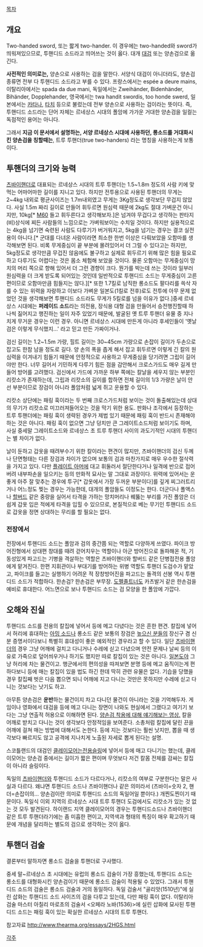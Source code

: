 {{{#!HTML
<object width="425" height="344"><param name="movie" value="http://www.youtube.com/v/Un1M7xbCCIs&color1=0xb1b1b1&color2=0xcfcfcf&hl=ko&fs=1"></param><param name="allowFullScreen" value="true"></param><embed src="http://www.youtube.com/v/xG6sP3aezco&hl=ko&fs=1&" type="application/x-shockwave-flash" allowscriptaccess="always" allowfullscreen="true" width="425" height="344"></embed></object>}}}
[[목차]]
== 개요 ==
Two-handed sword, 또는 짧게 two-hander. 이 경우에는 two-handed와 sword가 띄워져있으므로, 투핸디드 소드라고 띄어쓰는 것이 옳다. 대개 [[대검]] 또는 양손검으로 옮긴다.

'''사전적인 의미로는,''' 양손으로 사용하는 검을 말한다. 서양식 대검이 아니더라도, 양손검 종류면 전부 다 투핸디드 소드라고 부를 수 있다. 프랑스에서는 espée a deure mains, 이탈리아에서는 spada da due mani, 독일에서는 Zweihänder, Bidenhänder, Bihänder, Dopplehander, 영국에서는 twa handit swordis, too honde swerd, 일본에서는 [[카타나]], [[타치]] 등으로 불렀는데 전부 양손으로 사용하는 검이라는 뜻이다. 즉, 투핸디드 소드라는 단어 자체는 르네상스 시대의 폴암에 가가운 거대한 양손검을 일컬는 독점적인 용어는 아니다. 

그래서 '''지금 이 문서에서 설명하는, 서양 르네상스 시대에 사용하던, 롱소드를 거대화시킨 양손검을 칭할때는''', 트루 투핸더(true two-handers) 라는 명칭을 사용하는게 보통이다.

== 투핸더의 크기와 능력 ==
[[츠바이핸더]]로 대표되는 르네상스 시대의 트루 투핸더는 1.5~1.8m 정도의 사람 키에 맞먹는 어마어마한 길이를 지니고 있다. 하지만 전투용으로 사용된 투핸더의 무게는 2~4kg 내외로 평균사이즈는 1.7m내외였고 무게는 3Kg정도로 생각보단 무겁지 않았다. 사실 1.5m 짜리 길이로 만들어 휘두르면 원심력 때문에 2kg도 절대 가벼운건 아니지만, 10kg[* [[M60]] 들고 휘두른다고 생각해보자.]은 넘겨야 무겁다고 생각하는 판타지 (비)상식에 찌든 사람들의 느낌으로는 가벼워보이는 수치일 것이다. 하지만 실용적으로는 4kg을 넘기면 숙련된 사람도 다루기가 버거워지고, 5kg을 넘기는 경우는 결코 실전용이 아니다.[* 군대를 다녀온 사람이라면 최소한 한번 이상은 다뤄보았을 오함마를 생각해보면 된다. 비록 무게중심이 끝 부분에 몰려있어서 더 그럴 수 있다고는 하지만, 5kg정도로 생각만큼 무겁진 않음에도 불구하고 실제로 휘두르기 위해 많은 힘을 필요로 하고 다루기도 어렵다는 것은 몸소 체험해 보았을 것이다. 물론 오함마는 무게중심이 망치의 머리 쪽으로 향해 있어서 더 그런 경향이 크다. 뭔가를 박는데 쓰는 것이라 일부러 원심력을 더 크게 받도록 되어있는 것인데 일반적으로 투핸디드 소드는 무게중심이 고른 편이므로 오함마만큼 힘들지는 않다.][* 또한 1.7킬로 남직한 롱소드도 팔다리를 쓱삭 자를 수 있는 위력을 자랑하고 이보다 가벼운 일본도(1킬로 전후)로도 전투에 아무 문제 없었던 것을 생각해보면 투핸디드 소드라도 무게가 5킬로를 넘을 이유가 없다.]중세 르네상스 시대에는 '''퍼레이드 소드'''라는 의전용, 장식용 대형 검을 만들어서 승전행진할때 하나씩 짊어지고 행진하는 일이 자주 있었기 때문에, 발굴된 옛 트루 투핸더 유물 중 지나치게 무거운 경우는 이런 경우. 아니면 르네상스 시대에 만든게 아니라 후세인들이 '옛날 검은 이렇게 무식했지…' 라고 믿고 만든 가짜이거나.

검신 길이는 1.2~1.5m 가량, 힐트 길이는 30~45cm 가량으로 손잡이 길이가 두손으로 잡고도 한참 남을 정도로 길다. 양 손의 폭을 좁게 해서 잡고 휘두르면 이렇게 긴 칼의 원심력을 이겨내기 힘들기 때문에 안정적으로 사용하고 무게중심을 당기려면 그립이 길어야만 한다. 너무 길어서 기민하게 다루기 힘든 점을 감안해서 크로스가드도 매우 길게 만들어 방어를 고려했다. 검신에서 가드에 가까운 하부 쪽에는 칼날을 세우지 않는 부분인 리캇소가 존재하는데, 그립과 리캇소의 길이를 합하면 전체 길이의 1/3 가량은 날이 안선 부분이므로 장검이 아니라 폴암처럼 넓게 쥐고 운용할 수 있다.

리캇소 상단에는 패링 훅이라는 두 번째 크로스가드처럼 보이는 것이 돌출해있는데 상대의 무기가 리캇소로 미끄러져들어오는 것을 막기 위한 용도. 판화나 조각에서 등장하는 트루 투핸더에는 패링 훅이 생략된 경우가 제법 있기 때문에 패링 훅이 반드시 존재해야 하는 것은 아니다. 패링 훅이 없으면 그냥 덩치만 큰 그레이트소드처럼 보이기도 하며, 사실 중세말 그레이트소드와 르네상스 초 트루 투핸더 사이의 과도기적인 시대의 투핸더는 별 차이가 없다.

날이 둔하고 갑옷을 때려부수기 위한 칼이라는 편견이 많지만, 츠바이핸더의 검신 두께나 단면형태는 다른 장검과 차이가 없으며 보통의 검과 마찬가지로 매우 우수한 절삭력을 가지고 있다. 다만 [[플레이트 아머]]에 대고 휘둘러서 절단한다거나 일격에 반으로 접어버려 내부파손을 일으키는 등의 만화적 묘사는 말 그대로 과장이다. 위력에 있어서는 운 좋게 아주 잘 맞추는 경우에 투구[* 갑옷에서 가장 두꺼운 부분이다]를 깊게 찌그러트리거나 어느정도 찢는 경우는 가능한데, 대개의 폴암들도 이정도는 한다. 더군다나 폴액스나 [[할버드]] 같은 중량을 실어서 타격을 가하는 망치머리나 꿰뚫는 부리를 가진 폴암은 더 쉽게 갑옷 입은 적에게 타격을 입힐 수 있으므로, 본질적으로 베는 무기인 투핸디드 소드로 갑옷을 정면 상대하는 무리를 할 필요는 없다.

=== 전장에서 ===
전장에서 투핸디드 소드는 폴암과 검의 중간쯤 되는 역할로 다양하게 쓰였다. 파이크 방어진형에서 상대편 창대를 때려 걷어치우는 역할이나 아군 방어진으로 돌파해온 적, 기동성있게 파고드는 기병을 격살하는 역할은 츠바이핸더와 할버드 같은 단병접전용 폴암에게 맡겨진다. 한편 지휘관이나 부대기를 방어하는 위병 역할도 투핸더 도검수가 맡았고, 파이크를 들고는 실행하기 어려운 적 장창방어진을 파고드는 돌격의 선봉 역시 투핸디드 소드가 적합하다. 한손검? 한손검은 부무장. [[도펠졸트너]]도 카츠발거 같은 한손검을 예비로 휴대한다. 어느면으로 보나 투핸디드 소드는 검 모양을 한 폴암에 가깝다.

== 오해와 진실 ==
투핸디드 소드를 전용의 칼집에 넣어서 등에 메고 다녔다는 것은 흔한 편견. 칼집에 넣어서 허리에 휴대하는 [[아밍 소드]]나 롱소드 같은 보통의 장검은 [[높으신 분]]들의 장신구 겸 신분 증명서이다보니 특별히 휴대성이 좋은 예외적인 경우라고 할 수 있다. 일단 [[츠바이핸더]]의 경우 그냥 어깨에 걸치고 다니거나 수레에 싣고 다녔으며 안전 문제나 날씨 등의 이유로 가죽으로 덮어씌우거나 하기도 했지만 따로 칼집이 있는 것은 아니다. [[일본도]]야 그냥 허리에 차는 물건이고. 행군에서의 편의성을 따져보면 분명 등에 메고 움직이는게 편하다보니 등에 매는 칼집이 있을 법도 하긴 한데 딱히 관련 유물은 없다. 기습을 당했을 경우 칼집째 벗은 다음 뽑으면 되니 어깨에 지고 다니는 것만은 못하지만 수레에 싣고 다니는 것보다는 낫기도 하고. 

아무튼 양손검은 '''운반'''하는 물건이지 차고 다니던 물건이 아니라는 것을 기억해두자. 게임이나 영화에서 대검을 등에 메고 다니는 장면이 나와도 현실에서 그랬다고 여기기 보다는 그냥 연출적 허용으로 이해하면 된다. [https://www.youtube.com/watch?v=xjURzgkCuAE 양손검 착용에 대해 얘기해보는 영상.] 칼을 어깨로 받치고 다니는 것이 생각보다 안정적임을 보여준다. 소총처럼 칼집에 달린 끈을 어깨에 걸쳐 매는 방법에 대해서도 논한다. 등에 지는 것보다는 훨씬 낫지만, 뽑을 때 생각보다 빠르지도 않고 공격에 지나치게 노출된 자세로 뽑게 된다는 설명.

스코틀랜드의 대검인 [[클레이모어]]는[http://img.photobucket.com/albums/v249/Mock26/Dragonsfoot/twoHandedBackBaldric_zps6df52eed.jpg 전용슬링]에 넣어서 등에 매고 다니기는 했는데, 클레이모어는 양손검 중에서는 길이가 짧은 편이며 무엇보다 저건 칼몸 전체를 감싸는 칼집이 아니라 슬링이다.

독일의 [[츠바이핸더]]와 투핸디드 소드가 다르다거나, 리캇소의 여부로 구분한다는 말은 사실과 다르다. 왜냐면 투핸디드 소드나 츠바이핸더나 같은 의미라서 (츠바이=숫자 2, 핸더=손잡이의... 양손검이란 의미로 투핸디드 소드의 독일어일 뿐이다.) 개찐도찐이기 때문이다. 독일식 이외 지역의 르네상스 시대 트루 투핸더 도검에서도 리캇소가 있는 것 없는 것 모두 발견된다. 하이랜드 지역 클레이모어의 경우는 투핸디드소드나 츠바이핸더 같은 트루 투핸더라기에는 좀 미흡한 편이고, 지역색과 형태의 특징이 매우 확고하기 때문에 개념을 달리하는 별도의 검으로 생각하는 것이 옳다.

== 투핸더 검술 ==
결론부터 말하자면 롱소드 검술을 투핸더로 구사했다.

중세 말~르네상스 초 시대에는 유럽의 롱소드 검술이 가장 흥했는데, 투핸디드 소드는 롱소드를 대형화시킨 양손검이기 때문에 롱소드 검술이 적용될 수 있었다. 그래서 투핸디드 소드의 검술은 롱소드 검술과 거의 동일하다.
독일 검술서 "골리앗(1510년)"에 실린 삽화는 투핸디드 소드 사이즈의 검을 다루고 있는데, 다만 패링 훅이 없다. 이탈리아 검술 마스터 아칠리 마로초의 검술서 <오페라 노바(1536)>에 실린 삽화에 묘사된 투핸디드 소드는 패링 훅이 있는 확실한 르네상스 시대의 트루 투핸더.

참고자료
http://www.thearma.org/essays/2HGS.html

[[각주]]
